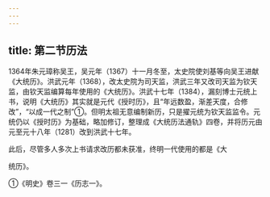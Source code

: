```yaml
---
---
---
```

title: 第二节历法
---



1364年朱元璋称吴王，吴元年（1367）十一月冬至，太史院使刘基等向吴王进献《大统历》。洪武元年（1368），改太史院为司天监，洪武三年又改司天监为钦天监，由钦天监编算每年使用的《大统历》。洪武十七年（1384），漏刻博士元统上书，说明《大统历》其实就是元代《授时历》，且“年远数盈，渐差天度，合修改”，“以成一代之制”①。但明太祖无意编制新历，只是擢元统为钦天监监令。元统仍以《授时历》为基础，略加修订，整理成《大统历法通轨》四卷，并将历元由元至元十八年（1281）改到洪武十七年。

此后，尽管多人多次上书请求改历都未获准，终明一代使用的都是《大

统历》。

①《明史》卷三一《历志一》。